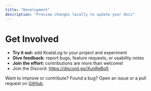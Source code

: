 ```yaml
---
title: "Development"
description: "Preview changes locally to update your docs"
---
```


# Get Involved

- **Try it out:** add KoalaLog to your project and experiment
- **Give feedback:** report bugs, feature requests, or usability notes
- **Join the effort:** contributions are more than welcome!
- Join the Discord: https://discord.gg/XunReBq5

Want to improve or contribute? Found a bug? Open an issue or a pull request on [GitHub](https://github.com/ori-coval/Koala-Log).
